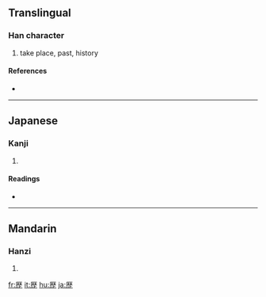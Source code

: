 {{also|歷|历}}
==Translingual==

===Han character===
{{Han char|rn=77|rad=止|as=10|sn=14|four=|canj=一木木一 (MDDM)}}

# take place, past, history

====References====
* {{Han ref|kx=0577.081|dkj=16334|hdz=21444.070|uh=6B74|ud=27508}}

----

==Japanese==

===Kanji===
{{ja-kanji|grade=4|rs=止10}}

# {{defn|Japanese}}

====Readings====
* {{ja-readings|on=[[れき]] (reki), [[りゃく]] (ryaku)|kun=[[へる]] (heru)}}

----

==Mandarin==

===Hanzi===
{{cmn-hanzi|pin=[[lì]] ([[li4]])|wg=li<sup>4</sup>}}

# {{defn|Mandarin}}

[[fr:歴]]
[[it:歴]]
[[hu:歴]]
[[ja:歴]]